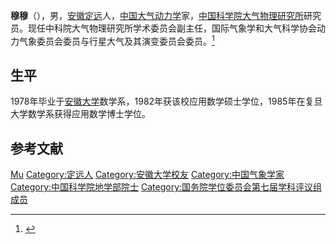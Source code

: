 {{Expand|time=2012-03-29T01:53:30+00:00 }}
{{Infobox person
| 姓名     = 穆穆
| 图像     = 
| 图像替代 = 
| 图像说明 = 
| 出生日期 = 1954年8月
| 出生地   = 安徽定远
| 死亡日期 = <!-- {{Death date and age|YYYY|MM|DD|YYYY|MM|DD}}（死亡在前，出生在后） -->
| 死亡地   = 
| 国籍       = {{PRC}}
| 籍贯       = 安徽定远
| 别名     = 
| 知名于   = 
| 职业     = [[大气动力学|大气动力学]]家
| 母校 = [[安徽大学|安徽大学]]
}}

'''穆穆'''（{{bd|1954年|8月||}}），男，[[安徽|安徽]][[定远县|定远]]人，[[中华人民共和国|中国]][[大气动力学|大气动力学]]家，[[中国科学院大气物理研究所|中国科学院大气物理研究所]]研究员。现任中科院大气物理研究所学术委员会副主任，国际气象学和大气科学协会动力气象委员会委员与行星大气及其演变委员会委员。<ref>{{Cite web|title=穆穆|url=http://sourcedb.cas.cn/sourcedb_ad_cas/zw2/ysxx/dxb/|accessdate=|work=中国科学院学部与院士|archiveurl=https://web.archive.org/web/20120426134225/http://sourcedb.cas.cn/sourcedb_ad_cas/zw2/ysxx/dxb/|archivedate=2012-04-26}}</ref>

== 生平 ==
1978年毕业于[[安徽大学|安徽大学]]数学系，1982年获该校应用数学硕士学位，1985年在复旦大学数学系获得应用数学博士学位。

== 参考文献 ==
{{reflist}}

{{中国科学院地学部院士}}
{{国务院学位委员会第七届学科评议组/大气科学}}

{{Authority control}}
{{DEFAULTSORT:Mu}}
[[Category:穆姓|Mu]]
[[Category:定远人|Category:定远人]]
[[Category:安徽大学校友|Category:安徽大学校友]]
[[Category:中国气象学家|Category:中国气象学家]]
[[Category:中国科学院地学部院士|Category:中国科学院地学部院士]]
[[Category:国务院学位委员会第七届学科评议组成员|Category:国务院学位委员会第七届学科评议组成员]]

{{中国科学家小作品}}
